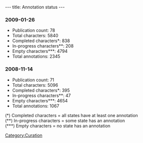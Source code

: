 ---
title: Annotation status
---

===2009-01-26===
*Publication count: 78
*Total characters: 5840
*Completed characters*: 838
*In-progress characters**: 208
*Empty characters***: 4794
*Total annotations: 2345


===2008-11-14===
*Publication count: 71
*Total characters: 5096
*Completed characters*: 395
*In-progress characters**: 47
*Empty characters***: 4654
*Total annotations: 1067


(*) Completed characters = all states have at least one annotation<br/>
(**) In-progress characters = some state has an annotation<br/>
(***) Empty characters = no state has an annotation<br/>

[[Category:Curation]]
